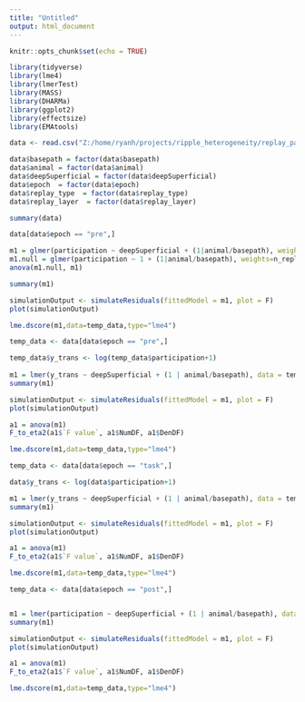 ```yaml
---
title: "Untitled"
output: html_document
---
```


```r
knitr::opts_chunk$set(echo = TRUE)
```

```r

library(tidyverse)
library(lme4)
library(lmerTest)
library(MASS)
library(DHARMa)
library(ggplot2)
library(effectsize)
library(EMAtools)

```

```r

data <- read.csv("Z:/home/ryanh/projects/ripple_heterogeneity/replay_participation_df.csv")

data$basepath = factor(data$basepath)
data$animal = factor(data$animal)
data$deepSuperficial = factor(data$deepSuperficial)
data$epoch  = factor(data$epoch)
data$replay_type  = factor(data$replay_type)
data$replay_layer  = factor(data$replay_layer)

summary(data)
```
```r

data[data$epoch == "pre",]
```
```r

m1 = glmer(participation ~ deepSuperficial + (1|animal/basepath), weights=n_replays, data=data[data$epoch == "pre",],family="binomial")
m1.null = glmer(participation ~ 1 + (1|animal/basepath), weights=n_replays, data=data[data$epoch == "pre",],family="binomial")
anova(m1.null, m1)  

summary(m1)

simulationOutput <- simulateResiduals(fittedModel = m1, plot = F)
plot(simulationOutput)

lme.dscore(m1,data=temp_data,type="lme4")

```


```r
temp_data <- data[data$epoch == "pre",]

temp_data$y_trans <- log(temp_data$participation+1)
  
m1 = lmer(y_trans ~ deepSuperficial + (1 | animal/basepath), data = temp_data,REML=FALSE)
summary(m1)

simulationOutput <- simulateResiduals(fittedModel = m1, plot = F)
plot(simulationOutput)

a1 = anova(m1)
F_to_eta2(a1$`F value`, a1$NumDF, a1$DenDF)

lme.dscore(m1,data=temp_data,type="lme4")

```

```r
temp_data <- data[data$epoch == "task",]

data$y_trans <- log(data$participation+1)

m1 = lmer(y_trans ~ deepSuperficial + (1 | animal/basepath), data = temp_data,REML=FALSE)
summary(m1)

simulationOutput <- simulateResiduals(fittedModel = m1, plot = F)
plot(simulationOutput)

a1 = anova(m1)
F_to_eta2(a1$`F value`, a1$NumDF, a1$DenDF)

lme.dscore(m1,data=temp_data,type="lme4")

```

```r
temp_data <- data[data$epoch == "post",]


m1 = lmer(participation ~ deepSuperficial + (1 | animal/basepath), data = temp_data,REML=FALSE)
summary(m1)

simulationOutput <- simulateResiduals(fittedModel = m1, plot = F)
plot(simulationOutput)

a1 = anova(m1)
F_to_eta2(a1$`F value`, a1$NumDF, a1$DenDF)

lme.dscore(m1,data=temp_data,type="lme4")

```